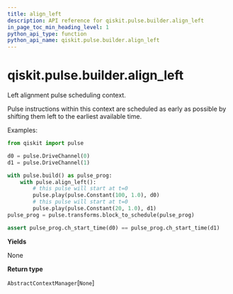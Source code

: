 ```yaml
---
title: align_left
description: API reference for qiskit.pulse.builder.align_left
in_page_toc_min_heading_level: 1
python_api_type: function
python_api_name: qiskit.pulse.builder.align_left
---
```


# qiskit.pulse.builder.align\_left

<Function id="qiskit.pulse.builder.align_left" github="https://github.com/qiskit/qiskit/tree/stable/0.20/qiskit/pulse/builder.py" signature="align_left()">
  Left alignment pulse scheduling context.

  Pulse instructions within this context are scheduled as early as possible by shifting them left to the earliest available time.

  Examples:

  ```python
  from qiskit import pulse

  d0 = pulse.DriveChannel(0)
  d1 = pulse.DriveChannel(1)

  with pulse.build() as pulse_prog:
      with pulse.align_left():
          # this pulse will start at t=0
          pulse.play(pulse.Constant(100, 1.0), d0)
          # this pulse will start at t=0
          pulse.play(pulse.Constant(20, 1.0), d1)
  pulse_prog = pulse.transforms.block_to_schedule(pulse_prog)

  assert pulse_prog.ch_start_time(d0) == pulse_prog.ch_start_time(d1)
  ```

  **Yields**

  None

  **Return type**

  `AbstractContextManager`\[`None`]
</Function>

